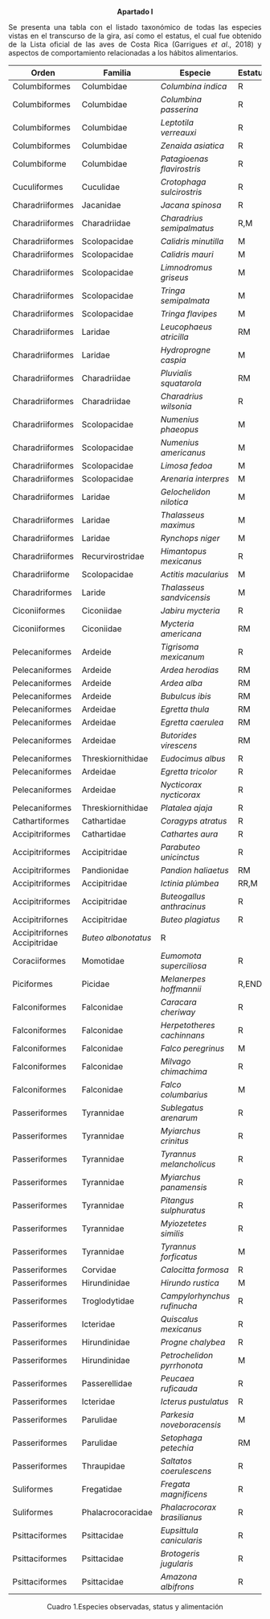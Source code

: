 <p align="center">                             
**Apartado I**
<p>


<p align="justify">
Se presenta una tabla con el listado taxonómico de todas las especies vistas en el transcurso de la gira, así como el estatus, el cual fue obtenido de la Lista oficial de las aves de Costa Rica (Garrigues *et al*., 2018) y aspectos de comportamiento relacionadas a los hábitos alimentarios.
<p>



                             
<p align="center">                             
Orden|Familia|Especie|Estatus|Semillas|Insectos|Moluscos|Vegetales|Peces|Otros|Frutos|Crustaceos
-----|-------|-------|-------|--------|--------|--------|---------|-----|-----|------|-----
Columbiformes|Columbidae|*Columbina indica*|R|X|||x|||||  
Columbiformes|Columbidae|*Columbina passerina*|R||x||x||x|||                   
Columbiformes|Columbidae|*Leptotila verreauxi*|R|x|x||x|||||
Columbiformes|Columbidae|*Zenaida asiatica*|R|x|x||x|||||  
Columbiforme|Columbidae|*Patagioenas flavirostris*|R|x|x|||||x|		
Cuculiformes|Cuculidae|*Crotophaga sulcirostris*|R|x|x||x|||||     
Charadriiformes|Jacanidae|*Jacana spinosa*|R||x|||x|||| 
Charadriiformes|Charadriidae|*Charadrius semipalmatus*|R,M||x|x|||x||x	
Charadriiformes|Scolopacidae|*Calidris minutilla*|M||x|x|||x||x			
Charadriiformes|Scolopacidae|*Calidris mauri*|M|x|x|x|||x||x			
Charadriiformes|Scolopacidae|*Limnodromus griseus*|M|x|x|x|||||x				
Charadriiformes|Scolopacidae|*Tringa semipalmata*|M||x|x||x|||x	
Charadriiformes|Scolopacidae|*Tringa flavipes*|M||x||||||x			
Charadriiformes|Laridae|*Leucophaeus atricilla*|RM||x|||x|||x		
Charadriiformes|Laridae|*Hydroprogne caspia*|M||x|||x|||	
Charadriiformes|Charadriidae|*Pluvialis squatarola*|RM||x|x|||x||x			
Charadriiformes|Charadriidae|*Charadrius wilsonia*|R||x|x|||x||x					
Charadriiformes|Scolopacidae|*Numenius phaeopus*|M||x|x|||x|x|x		
Charadriiformes|Scolopacidae|*Numenius americanus*|M||x|x|x|||x|x		
Charadriiformes|Scolopacidae|*Limosa fedoa*|M||x|x|x|||x|x	
Charadriiformes|Scolopacidae|*Arenaria interpres*|M||x|x|x||x||x		
Charadriiformes|Laridae|*Gelochelidon nilotica*|M||x|x||x|x||	
Charadriiformes|Laridae|*Thalasseus maximus*|M|||x||x|x||x
Charadriiformes|Laridae|*Rynchops niger*|M||||||x||x
Charadriiformes|Recurvirostridae|*Himantopus mexicanus*|R||x|x|||||x
Charadriiforme|Scolopacidae|*Actitis macularius*|M||x|||||x|x
Charadriformes|Laride|*Thalasseus sandvicensis*|M|||x||x|x||x
Ciconiiformes|Ciconiidae|*Jabiru mycteria*|R|||x||x|x|||   
Ciconiiformes|Ciconiidae|*Mycteria americana*|RM|||||x|x|||  
Pelecaniformes|Ardeide|*Tigrisoma mexicanum*|R||x|||x|x|||  
Pelecaniformes|Ardeide|*Ardea herodias*|RM|||||x|x|||  
Pelecaniformes|Ardeide|*Ardea alba*|RM|||||x|x|||  
Pelecaniformes|Ardeide|*Bubulcus ibis*|RM||x||||x|||
Pelecaniformes|Ardeidae|*Egretta thula*|RM||x|||x|x||x
Pelecaniformes|Ardeidae|*Egretta caerulea*|RM||x|||x|x||x	
Pelecaniformes|Ardeidae|*Butorides virescens*|RM||x|||x|x||x
Pelecaniformes|Threskiornithidae|*Eudocimus albus*|R||x|x||x|x||x
Pelecaniformes|Ardeidae|*Egretta tricolor*|R|||||x|||
Pelecaniformes|Ardeidae|*Nycticorax nycticorax*|R|||||x|x||	
Pelecaniformes|Threskiornithidae|*Platalea ajaja*|R||x|||x|||x
Cathartiformes|Cathartidae|*Coragyps atratus*|R||||||x|||
Accipitriformes|Cathartidae|*Cathartes aura*|R||x||x||x|||
Accipitriformes|Accipitridae|*Parabuteo unicinctus*|R||||||x|||
Accipitriformes|Pandionidae|*Pandion haliaetus*|RM||x||||||	
Accipitriformes|Accipitridae|*Ictinia plúmbea*|RR,M|||||x|x||				
Accipitriformes|Accipitridae|*Buteogallus anthracinus*|R||x|||x|x||x
Accipitrifornes|Accipitridae|*Buteo plagiatus*|R||x||||x||x					
Accipitrifornes	Accipitridae|*Buteo albonotatus*|R||||||x||							
Coraciiformes|Momotidae|*Eumomota superciliosa*|R||x||x||x|||
Piciformes|Picidae|*Melanerpes hoffmannii*|R,END||x||x||x|||
Falconiformes|Falconidae|*Caracara cheriway*|R||x|||x|x|||
Falconiformes|Falconidae|*Herpetotheres cachinnans*|R||x||||x|||
Falconiformes|Falconidae|*Falco peregrinus*|M||||||x||
Falconiformes|Falconidae|*Milvago chimachima*|R||x|||x|x||
Falconiformes|Falconidae|*Falco columbarius*|M|R||x||||x||
Passeriformes|Tyrannidae|*Sublegatus arenarum*|R||x||x|||||
Passeriformes|Tyrannidae|*Myiarchus crinitus*|R|x|x||x||||||
Passeriformes|Tyrannidae|*Tyrannus melancholicus*|R||x||x|||||
Passeriformes|Tyrannidae|*Myiarchus panamensis*|R||x|||||
Passeriformes|Tyrannidae|*Pitangus sulphuratus*|R||x||||||
Passeriformes|Tyrannidae|*Myiozetetes similis*|R|x|x||x||x||
Passeriformes|Tyrannidae|*Tyrannus forficatus*|M||x||||||					
Passeriformes|Corvidae|*Calocitta formosa*|R||x||x|||||
Passeriformes|Hirundinidae|*Hirundo rustica*|M||x|||||||
Passeriformes|Troglodytidae|*Campylorhynchus rufinucha*|R||x|||||||
Passeriformes|Icteridae|*Quiscalus mexicanus*|R|x|x||x||x|||
Passeriformes|Hirundinidae|*Progne chalybea*|R||x|||||||	
Passeriformes|Hirundinidae|*Petrochelidon pyrrhonota*|M||x|||||||					
Passeriformes|Passerellidae|*Peucaea ruficauda*|R|x|x|||||||							
Passeriformes|Icteridae|*Icterus pustulatus*|R|x|x|||||x||
Passeriformes|Parulidae|*Parkesia noveboracensis*|M||x|x|||||x|				
Passeriformes|Parulidae|*Setophaga petechia*|RM||x||||||
Passeriformes|Thraupidae|*Saltatos coerulescens*|R||||||x||
Suliformes|Fregatidae|*Fregata magnificens*|R|||||x|x||	
Suliformes|Phalacrocoracidae|*Phalacrocorax brasilianus*|R|||||x|||	
Psittaciformes|Psittacidae|*Eupsittula canicularis*|R|x|||x|||x|	
Psittaciformes|Psittacidae|*Brotogeris jugularis*|R|x|||||x|x|	
Psittaciformes|Psittacidae|*Amazona albifrons*|R|x|||||x|x|	
<p>

<p align="center">
Cuadro 1.Especies observadas, status y alimentación
<p>




